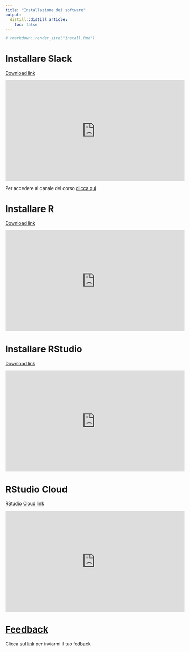 ```yaml
---
title: "Installazione dei software"
output: 
  distill::distill_article:
    toc: false
---
```


```r
# rmarkdown::render_site("install.Rmd")
```

# Installare Slack

[Download link](https://slack.com/intl/it-it/help/categories/360000049043-Primi-passi)

<iframe width="560" height="315" src="https://www.youtube.com/embed/uanTyAPrE-k" title="YouTube video player" frameborder="0" allow="accelerometer; autoplay; clipboard-write; encrypted-media; gyroscope; picture-in-picture" allowfullscreen></iframe>

Per accedere al canale del corso [clicca qui](https://join.slack.com/t/2021-cnr-r-base/shared_invite/zt-t6smt82o-xRjl8EHmM5VrQStsRKyaIg)

# Installare R

[Download link](https://cran.r-project.org/)

<iframe width="560" height="315" src="https://www.youtube.com/embed/_3dMzffhzho" title="YouTube video player" frameborder="0" allow="accelerometer; autoplay; clipboard-write; encrypted-media; gyroscope; picture-in-picture" allowfullscreen></iframe>

# Installare RStudio

[Download link](https://www.rstudio.com/products/rstudio/download/#download)

<iframe width="560" height="315" src="https://www.youtube.com/embed/G6gC7cNyK1s" title="YouTube video player" frameborder="0" allow="accelerometer; autoplay; clipboard-write; encrypted-media; gyroscope; picture-in-picture" allowfullscreen></iframe>

# RStudio Cloud

[RStudio Cloud link](https://rstudio.cloud/)

<iframe width="560" height="315" src="https://www.youtube.com/embed/lGF2qHFoVZI" title="YouTube video player" frameborder="0" allow="accelerometer; autoplay; clipboard-write; encrypted-media; gyroscope; picture-in-picture" allowfullscreen></iframe>


# [Feedback](https://forms.gle/54BFGRELE2kC8CZg9)

Clicca sul [link](https://forms.gle/54BFGRELE2kC8CZg9) per inviarmi il tuo fedback 
